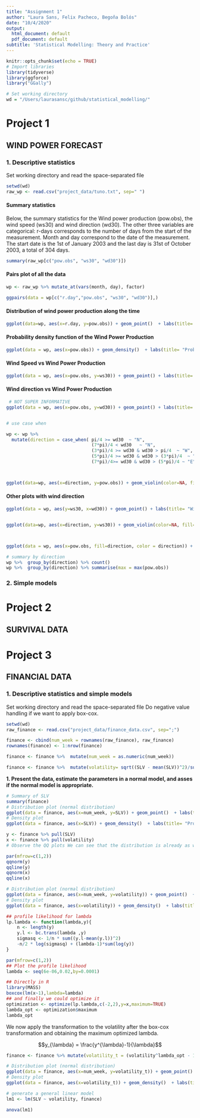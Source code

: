 ```yaml
---
title: "Assignment 1"
author: "Laura Sans, Felix Pacheco, Begoña Bolós"
date: "10/4/2020"
output:
  html_document: default
  pdf_document: default
subtitle: 'Statistical Modelling: Theory and Practice'
---
```


```r
knitr::opts_chunk$set(echo = TRUE)
# Import libraries
library(tidyverse)
library(ggforce)
library("GGally") 

# Set working directory
wd = "/Users/laurasansc/github/statistical_modelling/"
```

# Project 1
## WIND POWER FORECAST

### 1. Descriptive statistics

Set working directory and read the space-separated file
```r
setwd(wd)
raw_wp <- read.csv("project_data/tuno.txt", sep=" ")
```

#### Summary statistics

Below, the summary statistics for the Wind power production (pow.obs), the wind speed  (ws30) and wind direction (wd30). The other three variables are categorical: r-days corresponds to the number of days from the start of the measurement. Month and day correspond to the date of the measurement. The start date is the 1st of January 2003 and the last day is 31st of October 2003, a total of 304 days. 

```r
summary(raw_wp[c("pow.obs", "ws30", "wd30")])
```
#### Pairs plot of all the data 

```r
wp <- raw_wp %>% mutate_at(vars(month, day), factor)

ggpairs(data = wp[c("r.day","pow.obs", "ws30", "wd30")],)
```


#### Distribution of wind power production along the time

```r
ggplot(data=wp, aes(x=r.day, y=pow.obs)) + geom_point()  + labs(title= "Distribution of wind power production along the time", x = "Days", y="Wind Power Production (kW)")+ theme_classic()
```

#### Probability density function of the Wind Power Production

```r
ggplot(data = wp, aes(x=pow.obs)) + geom_density()  + labs(title= "Probability density plot of wind power production", y = "Density", x="Wind Power Production (kW)") + theme_classic()
```

#### Wind Speed vs Wind Power Production

```r
ggplot(data = wp, aes(x=pow.obs, y=ws30)) + geom_point() + labs(title= "Wind Speed vs Wind Power Production", y = "Wind Speed", x = "Wind Power Production (kW)") + theme_classic()

```

#### Wind direction vs Wind Power Production

```r
 # NOT SUPER INFORMATIVE
ggplot(data = wp, aes(x=pow.obs, y=wd30)) + geom_point() + labs(title= "Wind Direction vs Wind Power Production", y = "Wind Direction", x = "Wind Power Production (kW)") + theme_classic()


# use case when

wp <- wp %>% 
  mutate(direction = case_when( pi/4 >= wd30  ~ "N", 
                                (7*pi)/4 < wd30   ~ "N",
                                (3*pi)/4 >= wd30 & wd30 > pi/4  ~ "W",
                                (5*pi)/4 >= wd30 & wd30 > (3*pi)/4  ~ "S", 
                                (7*pi)/4>= wd30 & wd30 > (5*pi)/4 ~ "E"))



ggplot(data=wp, aes(x=direction, y=pow.obs)) + geom_violin(color=NA, fill="black", alpha= 0.3, draw_quantiles = c(0.25, 0.5, 0.75)) +  geom_sina(color="black", fill=NA) + labs(title= "Wind direction effects on Wind Power Production", x = "Wind Direction", y = "Wind Power Production (kW)") + theme_classic()


```

#### Other plots with wind direction

```r
ggplot(data = wp, aes(y=ws30, x=wd30)) + geom_point() + labs(title= "Wind Speed vs Wind Direction", x = "Wind Direction", y = "Wind Speed") + theme_classic()


ggplot(data=wp, aes(x=direction, y=ws30)) + geom_violin(color=NA, fill="black", alpha= 0.3, draw_quantiles = c(0.25, 0.5, 0.75)) +  geom_sina(color="black", fill=NA) + labs(title= "Wind direction vs Wind Speed", x = "Wind Direction", y = "Wind Speed") + theme_classic()



ggplot(data = wp, aes(x=pow.obs, fill=direction, color = direction)) + geom_density(alpha =0.2)  + labs(title= "Probability density plot of wind power production", y = "Density", x="Wind Power Production (kW)") + theme_classic() + theme(legend.position="bottom")

# summary by direction
wp %>%  group_by(direction) %>% count()
wp %>%  group_by(direction) %>% summarise(max = max(pow.obs))
```

### 2. Simple models

# Project 2
## SURVIVAL DATA





# Project 3
## FINANCIAL DATA
### 1. Descriptive statistics and simple models

Set working directory and read the space-separated file
Do negative value handling if we want to apply box-cox. 

```r
setwd(wd)
raw_finance <- read.csv("project_data/finance_data.csv", sep=";")

finance <- cbind(num_week = rownames(raw_finance), raw_finance)
rownames(finance) <- 1:nrow(finance)

finance <- finance %>%  mutate(num_week = as.numeric(num_week)) 

finance <- finance %>%  mutate(volatility= sqrt((SLV - mean(SLV))^2)/sum(sqrt((SLV - mean(SLV))^2)))

```

**1. Present the data, estimate the parameters in a normal model, and asses if the normal model is appropriate.**

```r
# Summary of SLV
summary(finance)
# Distribution plot (normal distribution)
ggplot(data = finance, aes(x=num_week, y=SLV)) + geom_point()  + labs(title= "Distribution of weekly returns production along the time", x = "Weeks", y="")+ theme_classic()
# Density plot
ggplot(data = finance, aes(x=SLV)) + geom_density()  + labs(title= "Probability density plot of SLV", y = "Density", x="SLV") + theme_classic()

y <- finance %>% pull(SLV)
x <- finance %>% pull(volatility)
# Observe the QQ plots We can see that the distribution is already as we suspected very approximate to normal distribution.

par(mfrow=c(1,2))
qqnorm(y)
qqline(y)
qqnorm(x)
qqline(x)

# Distribution plot (normal distribution)
ggplot(data = finance, aes(x=num_week, y=volatility)) + geom_point()  + labs(title= "Distribution Volatility", x = "Weeks", y="")+ theme_classic()
# Density plot
ggplot(data = finance, aes(x=volatility)) + geom_density()  + labs(title= "Probability density plot of Volatility", y = "Density", x="Volatility") + theme_classic()

```
```r
## profile likelihood for lambda
lp.lambda <- function(lambda,y){
    n <- length(y)
    y.l <- bc.trans(lambda ,y)
    sigmasq <- 1/n * sum((y.l-mean(y.l))^2)
    -n/2 * log(sigmasq) + (lambda-1)*sum(log(y))
}

par(mfrow=c(1,2))
## Plot the profile likelihood
lambda <- seq(6e-06,0.02,by=0.0001)

## Directly in R
library(MASS)
boxcox(lm(x~1),lambda=lambda)
## and finally we could optimize it
optimization <- optimize(lp.lambda,c(-2,2),y=x,maximum=TRUE)
lambda_opt <- optimization$maximum
lambda_opt
```
We now apply the transformation to the volatility after the box-cox transformation and obtaining the maximum optimized lambda. 

$$y_{\lambda} = \frac{y^{\lambda}-1}{\lambda}$$
```r
finance <- finance %>% mutate(volatility_t = (volatility^lambda_opt - 1)/lambda_opt)

# Distribution plot (normal distribution)
ggplot(data = finance, aes(x=num_week, y=volatility_t)) + geom_point()  + labs(title= "Distribution of volatility transformed", x = "Weeks", y="")+ theme_classic()
# Density plot
ggplot(data = finance, aes(x=volatility_t)) + geom_density()  + labs(title= "Probability density plot of Volatility Transformed", y = "Density", x="Volatility Transformed") + theme_classic()
```




```r
# generate a general linear model
lm1 <- lm(SLV ~ volatility, finance)

anova(lm1)
```


